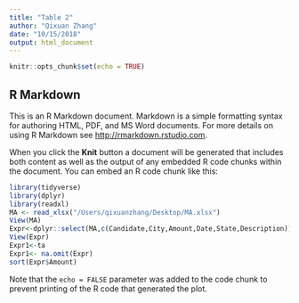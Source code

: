 ```yaml
---
title: "Table 2"
author: "Qixuan Zhang"
date: "10/15/2018"
output: html_document
---
```


```r
knitr::opts_chunk$set(echo = TRUE)
```

## R Markdown

This is an R Markdown document. Markdown is a simple formatting syntax for authoring HTML, PDF, and MS Word documents. For more details on using R Markdown see <http://rmarkdown.rstudio.com>.

When you click the **Knit** button a document will be generated that includes both content as well as the output of any embedded R code chunks within the document. You can embed an R code chunk like this:

```r
library(tidyverse)
library(dplyr)
library(readxl)
MA <- read_xlsx("/Users/qixuanzhang/Desktop/MA.xlsx")
View(MA)
Expr<-dplyr::select(MA,c(Candidate,City,Amount,Date,State,Description))
View(Expr)
Expr1<-ta
Expr1<- na.omit(Expr)
sort(Expr$Amount)

```



Note that the `echo = FALSE` parameter was added to the code chunk to prevent printing of the R code that generated the plot.
